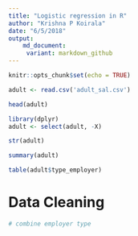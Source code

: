 ```yaml
---
title: "Logistic regression in R"
author: "Krishna P Koirala"
date: "6/5/2018"
output:
    md_document:
     variant: markdown_github
---
```


```r
knitr::opts_chunk$set(echo = TRUE)
```

```r
adult <- read.csv('adult_sal.csv')
```

```r
head(adult)
```



```r
library(dplyr)
adult <- select(adult, -X)
```

```r
str(adult)
```


```r
summary(adult)
```



```r
table(adult$type_employer)
```


# Data Cleaning

```r
# combine employer type

```




